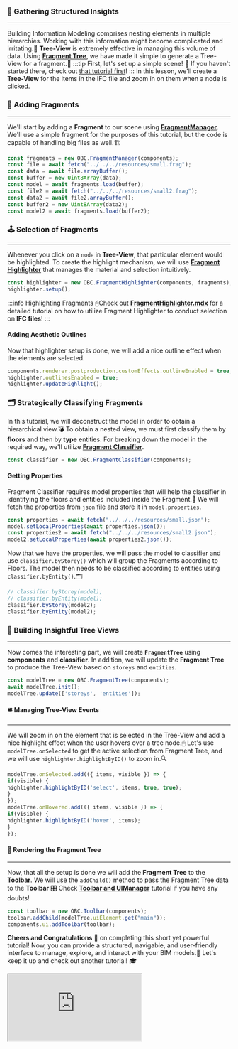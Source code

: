 ### 🌲 Gathering Structured Insights
---
Building Information Modeling comprises nesting elements in multiple hierarchies.
Working with this information might become complicated and irritating.🤯
**Tree-View** is extremely effective in managing this volume of data.
Using **[Fragment Tree](../api/classes/components.FragmentTree)**, we have made it simple to generate a Tree-View for a fragment.🦾
:::tip First, let's set up a simple scene!
👀 If you haven't started there, check out [that tutorial first](SimpleScene.mdx)!
:::
In this lesson, we'll create a **Tree-View** for the items in the IFC file and zoom in on them when a node is clicked.
### 🧩 Adding Fragments
---
We'll start by adding a **Fragment** to our scene using [**FragmentManager**](../api/classes/components.FragmentManager).
We'll use a simple fragment for the purposes of this tutorial, but the code is capable of handling big files as well.🏗️

```js
const fragments = new OBC.FragmentManager(components);
const file = await fetch("../../../resources/small.frag");
const data = await file.arrayBuffer();
const buffer = new Uint8Array(data);
const model = await fragments.load(buffer);
const file2 = await fetch("../../../resources/small2.frag");
const data2 = await file2.arrayBuffer();
const buffer2 = new Uint8Array(data2);
const model2 = await fragments.load(buffer2);
```
### 🕹 Selection of Fragments
---
Whenever you click on a `node` in **Tree-View**, that particular element would be highlighted.
To create the highlight mechanism, we will use **[Fragment Highlighter](../api/classes/components.FragmentHighlighter)**
that manages the material and selection intuitively.

```js
const highlighter = new OBC.FragmentHighlighter(components, fragments);
highlighter.setup();
```
:::info Highlighting Fragments
🖱Check out **[FragmentHighlighter.mdx](FragmentHighlighter.mdx)** for a detailed tutorial on how to utilize Fragment Highlighter to conduct selection on **IFC files**!
:::
#### Adding Aesthetic Outlines
Now that highlighter setup is done, we will add a nice outline effect when the elements are selected.

```js
components.renderer.postproduction.customEffects.outlineEnabled = true;
highlighter.outlinesEnabled = true;
highlighter.updateHighlight();
```
### 🗂️ Strategically Classifying Fragments
In this tutorial, we will deconstruct the model in order to obtain a hierarchical view.💣
To obtain a nested view, we must first classify them by **floors** and then by **type** entities.
For breaking down the model in the required way, we'll utilize **[Fragment Classifier](../api/classes/components.FragmentClassifier)**.

```js
const classifier = new OBC.FragmentClassifier(components);
```
#### Getting Properties
Fragment Classifier requires model properties that will help the classifier in identifying the floors and entities included inside the Fragment.🧮
We will fetch the properties from `json` file and store it in `model.properties`.

```js
const properties = await fetch("../../../resources/small.json");
model.setLocalProperties(await properties.json());
const properties2 = await fetch("../../../resources/small2.json");
model2.setLocalProperties(await properties2.json());
```
Now that we have the properties, we will pass the model to classifier and use `classifier.byStorey()` which will group the Fragments according to Floors.
The model then needs to be classified according to entities using `classifier.byEntity()`.🗂

```js
// classifier.byStorey(model);
// classifier.byEntity(model);
classifier.byStorey(model2);
classifier.byEntity(model2);
```
### 🌱 Building Insightful Tree Views
---
Now comes the interesting part, we will create **`FragmentTree`** using **components** and **classifier**.
In addition, we will update the **Fragment Tree** to produce the Tree-View based on `storeys` and `entities`.

```js
const modelTree = new OBC.FragmentTree(components);
await modelTree.init();
modelTree.update(['storeys', 'entities']);
```
#### 🛎️ Managing Tree-View Events
---
We will zoom in on the element that is selected in the Tree-View and add a nice highlight effect when the user hovers over a tree node.🖱
Let's use `modelTree.onSelected` to get the active selection from Fragment Tree, and we will use `highlighter.highlightByID()` to zoom in.🔍

```js
modelTree.onSelected.add(({ items, visible }) => {
if(visible) {
highlighter.highlightByID('select', items, true, true);
}
});
modelTree.onHovered.add(({ items, visible }) => {
if(visible) {
highlighter.highlightByID('hover', items);
}
});
```
#### 🎨 Rendering the Fragment Tree
---
Now, that all the setup is done we will add the **Fragment Tree** to the **[Toolbar](../api/classes/components.Toolbar)**.
We will use the `addChild()` method to pass the Fragment Tree data to the **Toolbar**
🎛️ Check **[Toolbar and UIManager](./UIManager.mdx)** tutorial if you have any doubts!

```js
const toolbar = new OBC.Toolbar(components);
toolbar.addChild(modelTree.uiElement.get("main"));
components.ui.addToolbar(toolbar);
```
**Cheers and Congratulations** 🎉 on completing this short yet powerful tutorial!
Now, you can provide a structured, navigable, and user-friendly interface to manage, explore, and interact with your BIM models.🥁
Let's keep it up and check out another tutorial! 🎓


  <iframe src="https://thatopen.github.io/engine_components/src/fragments/FragmentTree/index.html"></iframe>

  